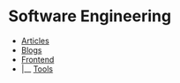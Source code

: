 # Software Engineering

- [Articles](/software-engineering/articles)
- [Blogs](/software-engineering/blogs)
- [Frontend](/software-engineering/frontend)
- |__ [Tools](/software-engineering/frontend/tools)